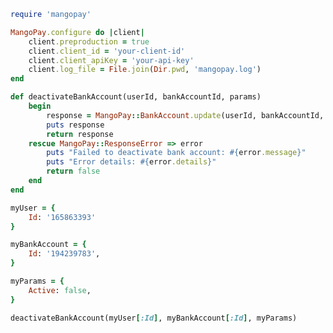   
```ruby Ruby  
require 'mangopay'

MangoPay.configure do |client|
    client.preproduction = true
    client.client_id = 'your-client-id'
    client.client_apiKey = 'your-api-key'
    client.log_file = File.join(Dir.pwd, 'mangopay.log')
end

def deactivateBankAccount(userId, bankAccountId, params)
    begin
        response = MangoPay::BankAccount.update(userId, bankAccountId, params)
        puts response
        return response
    rescue MangoPay::ResponseError => error
        puts "Failed to deactivate bank account: #{error.message}"
        puts "Error details: #{error.details}"
        return false
    end
end

myUser = {
    Id: '165863393'
}

myBankAccount = {
    Id: '194239783',
}

myParams = {
    Active: false,
}

deactivateBankAccount(myUser[:Id], myBankAccount[:Id], myParams)  
```